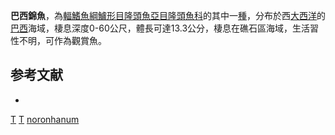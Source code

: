 {{Speciesbox 
| taxon = Thalassoma noronhanum
| status = LC
| status_system = IUCN3.1
| image = Thalassoma noronhanum.jpg
| binomial_authority = [[Boulenger|Boulenger]], 1890
| synonyms = *''Julis noronhana''<br /><small>Boulenger, 1890</small>
}}
'''巴西錦魚'''，為[[輻鰭魚綱|輻鰭魚綱]][[鱸形目|鱸形目]][[隆頭魚亞目|隆頭魚亞目]][[隆頭魚科|隆頭魚科]]的其中一[[種|種]]，分布於西[[大西洋|大西洋]]的[[巴西|巴西]]海域，棲息深度0-60公尺，體長可達13.3公分，棲息在礁石區海域，生活習性不明，可作為觀賞魚。

==参考文献==
*{{FishBase_species|genus=Thalassoma|species=noronhanum|year=2013|month=8}}

{{Taxonbar}}
[[Category:1890年描述的鱼类|T]]
[[Category:觀賞魚|T]]
[[Category:錦魚屬|noronhanum]]